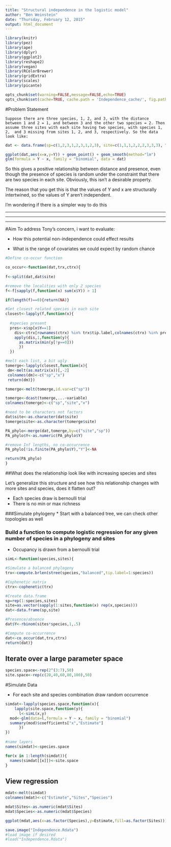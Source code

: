 ```yaml
---
title: "Structural independence in the logistic model"
author: "Ben Weinstein"
date: "Thursday, February 12, 2015"
output: html_document
---
```


```r
library(knitr)
library(pez)
library(ape)
library(dplyr)
library(ggplot2)
library(reshape2)
library(vegan)
library(RColorBrewer)
library(gridExtra)
library(scales)
library(picante)

opts_chunk$set(warning=FALSE,message=FALSE,echo=TRUE)
opts_chunk$set(cache=TRUE, cache.path = 'Independence_cache/', fig.path='figure/',fig.width=11,fig.height=6)
```

#Problem Statement

```
Suppose there are three species, 1, 2, and 3, with the distance between 1 and 2 = 1, and between 3 and the other two species = 2. Then assume three sites with each site having two species, with species 1, 2,  and 3 missing from sites 1, 2, and 3, respectively. So the data look like:
```

```r
dat <- data.frame(sp=c(1,2,3,1,2,3,1,2,3), site=c(1,1,1,2,2,2,3,3,3), Y=c(0,1,1,1,0,1,1,1,0), x=c(1,2,2,2,1,2,1,1,2))
```

```r
ggplot(dat,aes(x=x,y=Y)) + geom_point() + geom_smooth(method="lm")
glm(formula = Y ~ x, family = "binomial", data = dat)
```

So this gives a positive relationship between distance and  presence, even though the presence of species is random under the constraint that there are two species in each site. Obviously, this isn’t a desirable property. 

The reason that you get this is that the values of Y and x are structurally intertwined, so the values of Y aren’t independent.

I’m wondering if there is a simpler way to do this


----

----

----

#Aim
To address Tony's concern, i want to evaluate: 

* How this potential non-independence could effect results

* What is the range of covariates we could expect by random chance

```r
#Define co-occur function

co_occur<-function(dat,trx,ctrx){
 
f<-split(dat,dat$site)

#remove the localities with only 2 species
f<-f[sapply(f,function(x) sum(x$Y)) > 1]

if(length(f)==0){return(NA)}

#Get closest related species in each site
closest<-lapply(f,function(x){
  
  #species present
  pres<-x$sp[x$Y==1]
    dis<-ctrx[rownames(ctrx) %in% trx$tip.label,colnames(ctrx) %in% pres]
    apply(dis,1,function(y){
      as.matrix(min(y[!y==0]))
      })
  }) 

#melt each list, a bit ugly
tomerge<-lapply(closest,function(x){
 dm<-melt(as.matrix(x))[,-2]
 colnames(dm)<-c("sp","x")
 return(dm)})

tomerge<-melt(tomerge,id.var=c("sp"))

tomerge<-dcast(tomerge,...~variable)
colnames(tomerge)<-c("sp","site","x")

#need to be characters not factors
dat$site<-as.character(dat$site)
tomerge$site<-as.character(tomerge$site)

PA_phylo<-merge(dat,tomerge,by=c("site","sp"))
PA_phylo$Y<-as.numeric(PA_phylo$Y)

#remove Inf lengths, no co-occurrence
PA_phylo[!is.finite(PA_phylo$Y),"Y"]<-NA

return(PA_phylo)
}

```

##What does the relationship look like with increasing species and sites

Let's generalize this structure and see how this relationship changes with more sites and species, does it flatten out?

  * Each species draw is bernoulli trial
  * There is no min or max richness

###Simulate phylogeny
  * Start with a balanced tree, we can check other topologies as well

### Build a function to compute logistic regression for any given number of species in a phylogeny and sites

  * Occupancy is drawn from a bernoulli trial 
  
```r

simL<-function(species,sites){

#Simulate a balanced phylogeny
trx<-compute.brlen(stree(species,"balanced",tip.label=1:species))

#Cophenetic matrix
ctrx<-cophenetic(trx)

#Create data.frame
sp=rep(1:species,sites)
site=as.vector(sapply(1:sites,function(x) rep(x,species)))
dat<-data.frame(sp,site)

#Presence/absence
dat$Y<-rbinom(sites*species,1,.5)

#Compute co-occurrence
dat<-co_occur(dat,trx,ctrx)
return(dat)}
```

## Iterate over a large parameter space

```r
species.space<-rep(2^(3:7),50)
site.space<-rep(c(20,40,60,80,100),50)
```

#Simulate Data

  * For each site and species combination draw random occurrence
  
```r
simdat<-lapply(species.space,function(x){ 
    lapply(site.space,function(y){
      l<-simL(x,y) 
  mod<-glm(data=l,formula = Y ~ x, family = "binomial")  
  summary(mod)$coefficients["x","Estimate"]
      })
})
  
#name layers
names(simdat)<-species.space

for(x in 1:length(simdat)){
  names(simdat[[x]])<-site.space
}

```

## View regression
```r
mdat<-melt(simdat)
colnames(mdat)<-c("Estimate","Sites","Species")

mdat$Sites<-as.numeric(mdat$Sites)
mdat$Species<-as.numeric(mdat$Species)

ggplot(mdat,aes(x=as.factor(Species),y=Estimate,fill=as.factor(Sites))) + geom_violin() + theme_bw() + labs(fill="# of Sites",x="# of Species") + coord_flip() + facet_wrap(~Sites,ncol=5) + ggtitle("Null Distribution: Sensitivity Analysis")
```

```r
save.image("Independence.Rdata")
#load image if desired
#load("Independence.Rdata")
```